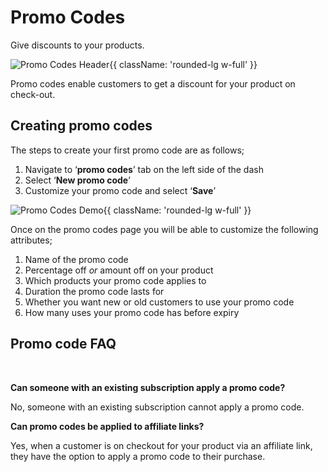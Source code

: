 
<HeroPattern />

<div className='lead'>

# Promo Codes

Give discounts to your products.

![Promo Codes Header](https://i.imgur.com/X4rQZpa.png){{ className: 'rounded-lg w-full' }}

Promo codes enable customers to get a discount for your product on check-out. 

## Creating promo codes

The steps to create your first promo code are as follows;  

1. Navigate to ‘**promo codes**’ tab on the left side of the dash
2. Select ‘**New promo code**’ 
3. Customize your promo code and select ‘**Save**’

![Promo Codes Demo](https://i.imgur.com/leJeSes.gif){{ className: 'rounded-lg w-full' }}

Once on the promo codes page you will be able to customize the following attributes;

1. Name of the promo code
2. Percentage off *or* amount off on your product
3. Which products your promo code applies to
4. Duration the promo code lasts for
5. Whether you want new or old customers to use your promo code
6. How many uses your promo code has before expiry

## Promo code FAQ

<br/>

**Can someone with an existing subscription apply a promo code?**

No, someone with an existing subscription cannot apply a promo code. 

**Can promo codes be applied to affiliate links?**

Yes, when a customer is on checkout for your product via an affiliate link, they have the option to apply a promo code to their purchase.

</div>